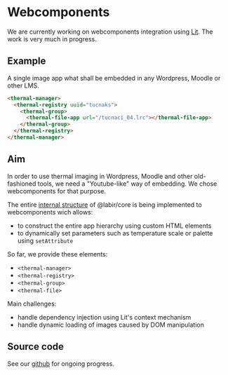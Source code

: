 # Webcomponents

We are currently working on webcomponents integration using [Lit](https://lit.dev/). The work is very much in progress.

<script type="module" src="https://cdn.jsdelivr.net/npm/@labir/embed/dist/embed.min.js" async></script>

## Example

A single image app what shall be embedded in any Wordpress, Moodle or other LMS.

```html
<thermal-manager>
  <thermal-registry uuid="tucnaks">
    <thermal-group>
      <thermal-file-app url="/tucnaci_04.lrc"></thermal-file-app>
    </thermal-group>
  </thermal-registry>
</thermal-manager>
```

<thermal-manager>
  <thermal-registry uuid="tucnaks">
    <thermal-group>
      <thermal-file-app url="/tucnaci_04.lrc"></thermal-file-app>
    </thermal-group>
  </thermal-registry>
</thermal-manager>



## Aim

In order to use thermal imaging in Wordpress, Moodle and other old-fashioned tools, we need a "Youtube-like" way of embedding. We chose webcomponents for that purpose.

The entire [internal structure](/core) of @labir/core is being implemented to webcomponents wich allows:

- to construct the entire app hierarchy using custom HTML elements
- to dynamically set parameters such as temperature scale or palette using `setAttribute`

So far, we provide these elements:

- `<thermal-manager>`
- `<thermal-registry>`
- `<thermal-group>`
- `<thermal-file>`

Main challenges:

- handle dependency injection using Lit's context mechanism
- handle dynamic loading of images caused by DOM manipulation

## Source code

See our [github](https://github.com/moichim/labir/tree/master/packages/embed) for ongoing progress.

